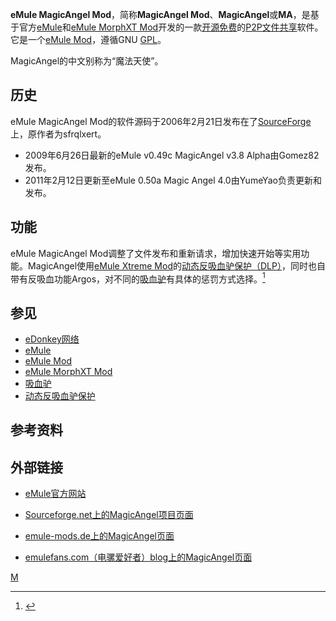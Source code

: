 {{noteTA
|G1=IT}}
{{lowercase}}
{{Infobox Software
| name = eMule MagicAngel Mod
| logo = [[File:Magicangel_logopic.jpg|170px]]
| screenshot = [[File:Magicangel_screenshot.png|300px]]
| caption = eMule Magicangel Mod 3.6界面
| collapsible =
| author = sfrqlxert
| developer = Gomez82
| released = {{release date and age|mf=yes|2006|02|21}}
| latest release version =
| latest release date =
| latest preview version =
| latest preview date =
| frequently updated = Yes <!--发布版本更新？请不要编辑本页，只需点击版本号码！Release version update? Don't edit this page, just click on the version number!-->
| programming language = [[C++|C++]]
| operating system = [[Microsoft_Windows|Microsoft Windows]]
| platform =
| size =
| language = 多种语言（43种）
| status = 正在开发
| genre = [[P2P|P2P]][[文件共享|文件共享]]
| license = [[GNU通用公共许可证|GNU通用公共许可证]]
| website = http://sourceforge.net/projects/magicangel/}}{{dead link|date=2017年11月 |bot=InternetArchiveBot |fix-attempted=yes }}
'''eMule MagicAngel Mod'''，简称'''MagicAngel Mod'''、'''MagicAngel'''或'''MA'''，是基于官方[[eMule|eMule]]和[[eMule_MorphXT_Mod|eMule MorphXT Mod]]开发的一款[[开源软件|开源]][[免费软件|免费]]的[[P2P|P2P]][[文件共享|文件共享]]软件。它是一个[[eMule_Mod|eMule Mod]]，遵循GNU [[GPL|GPL]]。

MagicAngel的中文别称为“魔法天使”。

== 历史 ==
eMule MagicAngel Mod的软件源码于2006年2月21日发布在了[[SourceForge|SourceForge]]上，原作者为sfrqlxert。
*2009年6月26日最新的eMule v0.49c MagicAngel v3.8 Alpha由Gomez82发布。
*2011年2月12日更新至eMule 0.50a Magic Angel 4.0由YumeYao负责更新和发布。

== 功能 ==
eMule MagicAngel Mod调整了文件发布和重新请求，增加快速开始等实用功能。MagicAngel使用[[eMule_Xtreme_Mod|eMule Xtreme Mod]]的[[动态反吸血驴保护|动态反吸血驴保护（DLP）]]，同时也自带有反吸血功能Argos，对不同的[[吸血驴|吸血驴]]有具体的惩罚方式选择。<ref>{{Cite web|title=MagicAngel|url=http://emulefans.com/category/news/emule/magicangel/}}{{Dead link|date=2019年10月 |bot=InternetArchiveBot |fix-attempted=yes }}</ref>

== 参见 ==
* [[eDonkey网络|eDonkey网络]]
* [[eMule|eMule]]
* [[eMule_Mod|eMule Mod]]
* [[eMule_MorphXT_Mod|eMule MorphXT Mod]]
* [[吸血驴|吸血驴]]
* [[动态反吸血驴保护|动态反吸血驴保护]]

==参考资料==
{{Reflist}}

== 外部链接 ==
* [http://www.emule-project.net/ eMule官方网站]{{Wayback|url=http://www.emule-project.net/ |date=20080807114012 }}
* {{en}}[http://sourceforge.net/projects/magicangel/files/ Sourceforge.net上的MagicAngel项目页面]{{Wayback|url=http://sourceforge.net/projects/magicangel/files/ |date=20100110213406 }}
* {{de}}[http://www.emule-mods.de/?mods=magicangel emule-mods.de上的MagicAngel页面]{{Wayback|url=http://www.emule-mods.de/?mods=magicangel |date=20100303052507 }}
* [https://web.archive.org/web/20100705124802/http://emulefans.com/news/emule/magicangel/ emulefans.com（电骡爱好者）blog上的MagicAngel页面]

[[Category:eMule|M]]

{{eDonkey网络}}